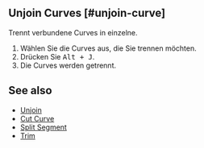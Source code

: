 
## Unjoin Curves [#unjoin-curve]

<Reference shortcut="Alt + J" command="Unjoin Curves" button="" />

Trennt verbundene Curves in einzelne.

1. Wählen Sie die Curves aus, die Sie trennen möchten.
2. Drücken Sie <kbd>Alt + J</kbd>.
3. Die Curves werden getrennt.

## See also
- [Unjoin](./unjoin)
- [Cut Curve](./cut-curve)
- [Split Segment](./split-segment)
- [Trim](./trim)